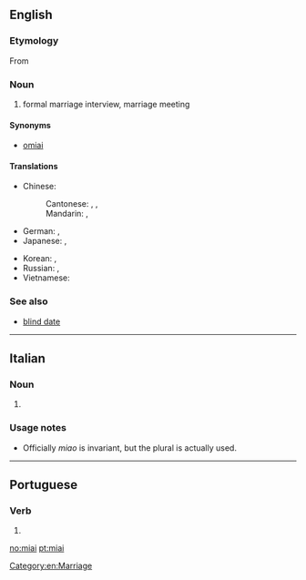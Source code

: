 ==English==
{{wikipedia}}

===Etymology===
From {{etyl|ja|en}} {{term|見合い||tr=みあい, miai|sc=Jpan|lang=ja}}

===Noun===
{{en-noun|-}}

# formal marriage interview, marriage meeting

====Synonyms====
* [[omiai]]

====Translations====
{{trans-top-also|formal marriage interview|blind date}}
* Chinese:
*: Cantonese: {{t|yue|相親|sc=Hani}}, {{t|yue|相亲|tr=soeng1 can1|sc=Hani}}, {{t|yue|相睼|tr=soeng1 tai4|sc=Hani}}
*: Mandarin: {{t+|cmn|相親|sc=Hani}}, {{t+|cmn|相亲|tr=xiāngqīn|sc=Hani}}
* German: {{t|de|Miai|n}}, {{t|de|Omiai|n}}
* Japanese: {{t|ja|見合い|tr=みあい, miai|sc=Jpan}}, {{t|ja|見合い|tr=おみあい, o-miai|alt=お見合い|sc=Jpan}}
{{trans-mid}}
* Korean: {{t|ko|맞선|sc=Kore}}, {{t|ko|소개팅|sc=Kore}}
* Russian: {{t|ru|о-миа́и|n|sc=Cyrl}}, {{t|ru|смотри́ны|f-p|sc=Cyrl}} {{qualifier|dated, old Russian tradition, "bride show"}}
* Vietnamese: {{t|vi|dạm ngõ}}
{{trans-bottom}}

===See also===
* [[blind date]]

[[Category:en:Marriage]]

----

==Italian==

===Noun===
{{head|it|plural}} {{g|m}}

# {{plural of|miao|lang=it}}

===Usage notes===
* Officially ''miao'' is invariant, but the plural is actually used.

----

==Portuguese==

===Verb===
{{pt-verb-form}}

# {{pt-verb form of|miar|ar|imperative|affirmative|plural|second}}

[[no:miai]]
[[pt:miai]]